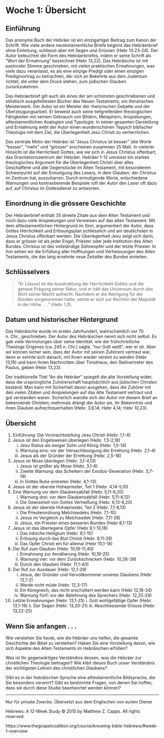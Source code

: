 # Woche 1: Übersicht {#woche1}

## Einführung

Das anonyme Buch der Hebräer ist ein einzigartiger Beitrag zum Kanon der Schrift. Wie viele andere neutestamentliche Briefe beginnt das Hebräerbrief ohne Einleitung, schliesst aber mit Segen und Grüssen (Hebr 13:23-24). Der Autor beleuchtet die Form des Hebräerbriefes, indem er seine Schrift als "Wort der Ermahnung" bezeichnet (Hebr 13,22). Das Hebräische ist mit pastoraler Stimme geschrieben, mit vielen praktischen Ermahnungen, was viele dazu veranlasst, es als eine einzige Predigt oder einen einzigen Predigtvortrag zu betrachten, der sich an Bekehrte aus dem Judentum richtet, die unter dem Druck stehen, zum jüdischen Glauben zurückzukehren.

Das Hebräerbrief gilt auch als eines der am schönsten geschriebenen und stilistisch ausgefeiltesten Bücher des Neuen Testaments, ein literarisches Meisterwerk. Der Autor ist ein Meister der rhetorischen Debatte und der Überzeugungsarbeit. Er beweist auch seine tiefgreifenden theologischen Fähigkeiten mit seinem Gebrauch von Bildern, Metaphern, Anspielungen, alttestamentlichen Analogien und Typologie. In seiner gesamten Darstellung und Ermahnung webt der Autor einen wunderschönen Teppich biblischer Theologie mit dem Ziel, die Überlegenheit Jesu Christi zu verherrlichen.

Das zentrale Motiv der Hebräer ist "Jesus Christus ist besser" (die Worte "besser", "mehr" und "grösser" erscheinen zusammen 25 Mal). In vielerlei Hinsicht ist die Herrlichkeit Gottes, wie sie sich in Jesus Christus offenbart, das Gravitationszentrum der Hebräer. Hebräer 1-12 umreisst ein starkes theologisches Argument für die Überlegenheit Christi über alles Geschaffene und alle Gegenstücke im Alten Testament, mit besonderem Schwerpunkt auf der Ermutigung des Lesers, in dem Glauben, der Christus im Zentrum hat, auszuharren. Durch ermutigende Worte, entschiedene Warnungen und kontrastierende Beispiele ruft der Autor den Leser oft dazu auf, auf Christus im Gottesdienst zu antworten.

## Einordnung in die grössere Geschichte

Der Hebräerbrief enthält 35 direkte Zitate aus dem Alten Testament und noch dazu viele Anspielungen und Verweisen auf das alten Testament. Mit dem alttestamentlichen Hintergrund im Sinn, argumentiert der Autor, dass Gottes Herrlichkeit und Erlösungsplan schliesslich und am deutlichsten in Jesus Christus offenbart werden. Die Überlegenheit Jesu zeigt sich darin, dass er grösser ist als jeder Engel, Priester oder jede Institution des Alten Bundes. Christus ist das vollständige Sühneopfer und der letzte Priester. In ihm sehen wir die Erfüllung aller Hoffnungen und Verheissungen des Alten Testaments, die das lang ersehnte neue Zeitalter des Bundes einleiten.

## Schlüsselvers
> "Er [Jesus] ist die Ausstrahlung der Herrlichkeit Gottes und die genaue Prägung seiner Natur, und er hält das Universum durch das Wort seiner Macht aufrecht. Nachdem er die Reinigung für die Sünden vorgenommen hatte, setzte er sich zur Rechten der Majestät in der Höhe . . ." (Hebr 1,3).

## Datum und historischer Hintergrund

Das Hebräische wurde im ersten Jahrhundert, wahrscheinlich vor 70 n. Chr., geschrieben. Der Autor des Hebräischen nennt sich nicht selbst. Es gab viele Vermutungen über seine Identität; wie der frühchristliche Theologe Origenes (ca. 245 n. Chr.) sagte, "nur Gott weiß", wer er ist. Aber wir können sicher sein, dass der Autor mit seinen Zuhörern vertraut war, denn er sehnte sich danach, mit ihnen wieder vereint zu werden (Hebr 13,19) und kann ihnen Nachrichten über Timotheus, den Stellvertreter des Paulus, geben (Hebr 13,23).

Der traditionelle Titel "An die Hebräer" spiegelt die alte Vorstellung wider, dass die ursprüngliche Zuhörerschaft hauptsächlich aus jüdischen Christen bestand. Man kann mit Sicherheit davon ausgehen, dass die Zuhörer mit den vielen Zitaten und Anspielungen auf das Alte Testament vertraut und gut verstanden waren. Sicherlich wandte sich der Autor mit diesem Brief an bekennende Christen; mehrmals drängt der Autor sie, ihr Bekenntnis und ihren Glauben aufrechtzuerhalten (Hebr. 3,6.14; Hebr 4,14; Hebr 10,23).

## Übersicht
1. Einführung: Die Vormachtstellung Jesu Christi (Hebr. 1,1-4)
2. Jesus ist den Engelswesen überlegen (Hebr. 1,5-2,18)
    i. Jesu Status als ewiger Sohn und König (Hebr. 1,5-14)
    ii. Warnung eins: vor der Vernachlässigung der Errettung (Hebr. 2,1-4)
    iii. Jesus als der Gründer der Errettung (Hebr. 2,5-18)
3. Jesus ist Mose überlegen (Hebr. 3,1-4,13)
    i. Jesus ist größer als Mose (Hebr. 3,1-6)
    ii. Zweite Warnung: das Scheitern der Exodus-Generation (Hebr. 3,7-19)
    iii. In Gottes Ruhe eintreten (Hebr. 4,1-13)
4. Jesus ist der oberste Hohepriester, Teil 1 (Hebr. 4,14-5,10)
5. Eine Warnung vor dem Glaubensabfall (Hebr. 5,11-6,20)
    i. Warnung drei: vor dem Glaubensabfall (Hebr. 5,11-6,12)
    ii. Die Gewissheit von Gottes Verheißung (Hebr. 6,13-6,20)
6. Jesus ist der oberste Hohepriester, Teil 2 (Hebr. 7,1-8,13)
    i. Die Priesterordnung Melchisedeks (Hebr. 7,1-10)
    ii. Jesus im Vergleich zu Melchisedek (Hebr. 7,11-28)
    iii. Jesus, ein Priester eines besseren Bundes (Hebr 8,1-13)
7. Jesus ist das überlegene Opfer (Hebr 9,1-10,18)
    i. Das irdische Heiligtum (Hebr. 9,1-10)
    ii. Erlösung durch das Blut Christi (Hebr. 9,11-28)
    iii. Das Opfer Christi ein für allemal (Hebr 10,1-18)
8. Der Ruf zum Glauben (Hebr. 10,19-11,40)
    i. Ermahnung zur Annäherung (Hebr. 10,19-25)
    ii. Warnung vier: vor dem Zurückschrecken (Hebr. 10,26-39)
    iii. Durch den Glauben (Hebr. 11,1-40)
9. Der Ruf zur Ausdauer (Hebr. 12,1-29)
    i. Jesus, der Gründer und Vervollkommner unseres Glaubens (Hebr 12,1-2)
    ii. Werde nicht müde (Hebr. 12,3-17)
    iii. Ein Königreich, das nicht erschüttert werden kann (Hebr 12,18-24)
    iv. Warnung fünf: vor der Ablehnung des Sprechers (Hebr. 12,25-29)
10.  Letzte Ermahnungen (Hebr. 13,1-25)
    i. Gott wohlgefällige Opfer (Hebr. 13,1-19)
    ii. Der Segen (Hebr. 13,20-21)
    iii. Abschliessende Grüsse (Hebr. 13,22-25)

## Wenn Sie anfangen . . .

Wie verstehen Sie heute, wie die Hebräer uns helfen, die gesamte Geschichte der Bibel zu verstehen? Haben Sie eine Vorstellung davon, wie sich Aspekte des Alten Testaments im Hebräischen erfüllen?

Was ist Ihr gegenwärtiges Verständnis dessen, was die Hebräer zur christlichen Theologie beitragen? Wie klärt dieses Buch unser Verständnis der wichtigsten Lehren des christlichen Glaubens?

Gibt es in der hebräischen Sprache eine alttestamentliche Bildsprache, die Sie besonders verwirrt? Gibt es bestimmte Fragen, von denen Sie hoffen, dass sie durch diese Studie beantwortet werden können?

***

Nur für private Zwecke. Übersetzt aus dem Englischen von eurem Diener

Hebrews: A 12-Week Study © 2015 by Matthew Z. Capps. All rights reserved.

https://www.thegospelcoalition.org/course/knowing-bible-hebrews/#week-1-overview
